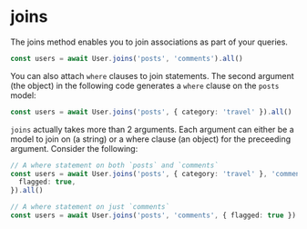 # joins

The joins method enables you to join associations as part of your queries.

```ts
const users = await User.joins('posts', 'comments').all()
```

You can also attach `where` clauses to join statements. The second argument (the object) in the following code generates a `where` clause on the `posts` model:

```ts
const users = await User.joins('posts', { category: 'travel' }).all()
```

`joins` actually takes more than 2 arguments. Each argument can either be a model to join on (a string) or a where clause (an object) for the preceeding argument. Consider the following:

```ts
// A where statement on both `posts` and `comments`
const users = await User.joins('posts', { category: 'travel' }, 'comments', {
  flagged: true,
}).all()

// A where statement on just `comments`
const users = await User.joins('posts', 'comments', { flagged: true }).all()
```
